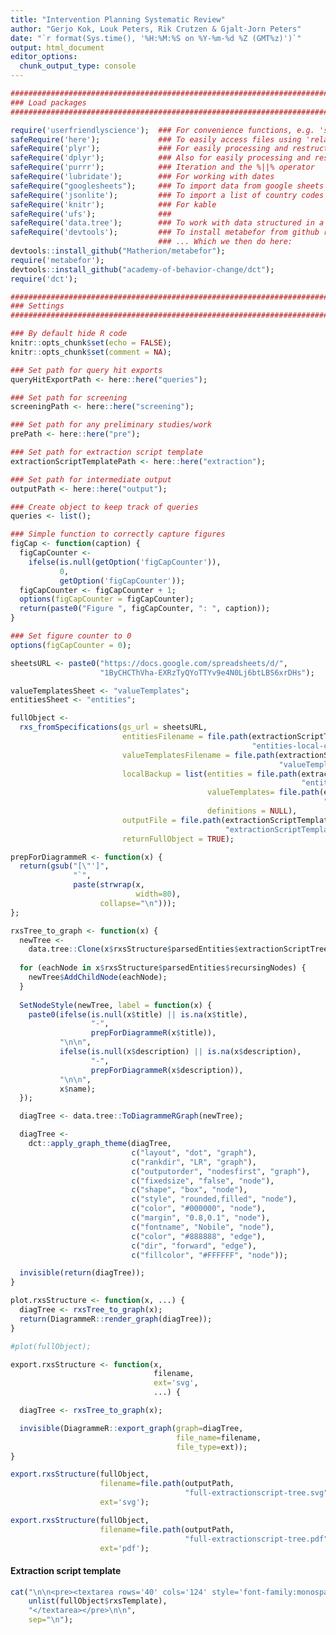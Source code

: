 ```yaml
---
title: "Intervention Planning Systematic Review"
author: "Gerjo Kok, Louk Peters, Rik Crutzen & Gjalt-Jorn Peters"
date: "`r format(Sys.time(), '%H:%M:%S on %Y-%m-%d %Z (GMT%z)')`"
output: html_document
editor_options: 
  chunk_output_type: console
---
```


```r
########################################################################
### Load packages
########################################################################

require('userfriendlyscience');  ### For convenience functions, e.g. 'safeRequire'
safeRequire('here');             ### To easily access files using 'relative paths'
safeRequire('plyr');             ### For easily processing and restructuring data
safeRequire('dplyr');            ### Also for easily processing and restructuring data
safeRequire('purrr');            ### Iteration and the %||% operator
safeRequire('lubridate');        ### For working with dates
safeRequire("googlesheets");     ### To import data from google sheets in metabefor
safeRequire('jsonlite');         ### To import a list of country codes in metabefor
safeRequire('knitr');            ### For kable
safeRequire('ufs');              ### 
safeRequire('data.tree');        ### To work with data structured in a tree in metabefor
safeRequire('devtools');         ### To install metabefor from github repo
                                 ### ... Which we then do here:
devtools::install_github("Matherion/metabefor");
require('metabefor');
devtools::install_github("academy-of-behavior-change/dct");
require('dct');

########################################################################
### Settings
########################################################################

### By default hide R code
knitr::opts_chunk$set(echo = FALSE);
knitr::opts_chunk$set(comment = NA);

### Set path for query hit exports
queryHitExportPath <- here::here("queries");

### Set path for screening
screeningPath <- here::here("screening");

### Set path for any preliminary studies/work
prePath <- here::here("pre");

### Set path for extraction script template
extractionScriptTemplatePath <- here::here("extraction");

### Set path for intermediate output
outputPath <- here::here("output");

### Create object to keep track of queries
queries <- list();

### Simple function to correctly capture figures
figCap <- function(caption) {
  figCapCounter <-
    ifelse(is.null(getOption('figCapCounter')),
           0,
           getOption('figCapCounter'));
  figCapCounter <- figCapCounter + 1;
  options(figCapCounter = figCapCounter);
  return(paste0("Figure ", figCapCounter, ": ", caption));
}

### Set figure counter to 0
options(figCapCounter = 0);

```



```r

sheetsURL <- paste0("https://docs.google.com/spreadsheets/d/",
                    "1ByCHCThVha-EXRzTyQYoTTYv9e4N0Lj6btLBS6xrDHs");

valueTemplatesSheet <- "valueTemplates";
entitiesSheet <- "entities";

fullObject <-
  rxs_fromSpecifications(gs_url = sheetsURL,
                         entitiesFilename = file.path(extractionScriptTemplatePath,
                                                      "entities-local-copy.csv"),
                         valueTemplatesFilename = file.path(extractionScriptTemplatePath,
                                                            "valueTemplates-local-copy.csv"),
                         localBackup = list(entities = file.path(extractionScriptTemplatePath,
                                                                 "entities-local-copy.csv"),
                                            valueTemplates= file.path(extractionScriptTemplatePath,
                                                                      "valueTemplates-local-copy.csv"),
                                            definitions = NULL),
                         outputFile = file.path(extractionScriptTemplatePath,
                                                "extractionScriptTemplate.rxs.Rmd"),
                         returnFullObject = TRUE);

prepForDiagrammeR <- function(x) {
  return(gsub("[\"']",
              "`",
              paste(strwrap(x,
                            width=80),
                    collapse="\n")));
};

rxsTree_to_graph <- function(x) {
  newTree <-
    data.tree::Clone(x$rxsStructure$parsedEntities$extractionScriptTree);
  
  for (eachNode in x$rxsStructure$parsedEntities$recursingNodes) {
    newTree$AddChildNode(eachNode);
  }
  
  SetNodeStyle(newTree, label = function(x) {
    paste0(ifelse(is.null(x$title) || is.na(x$title),
                  "-",
                  prepForDiagrammeR(x$title)),
           "\n\n",
           ifelse(is.null(x$description) || is.na(x$description),
                  "-",
                  prepForDiagrammeR(x$description)),
           "\n\n",
           x$name);
  });

  diagTree <- data.tree::ToDiagrammeRGraph(newTree);

  diagTree <-
    dct::apply_graph_theme(diagTree,
                           c("layout", "dot", "graph"),
                           c("rankdir", "LR", "graph"),
                           c("outputorder", "nodesfirst", "graph"),
                           c("fixedsize", "false", "node"),
                           c("shape", "box", "node"),
                           c("style", "rounded,filled", "node"),
                           c("color", "#000000", "node"),
                           c("margin", "0.8,0.1", "node"),
                           c("fontname", "Nobile", "node"),
                           c("color", "#888888", "edge"),
                           c("dir", "forward", "edge"),
                           c("fillcolor", "#FFFFFF", "node"));

  invisible(return(diagTree));
}

plot.rxsStructure <- function(x, ...) {
  diagTree <- rxsTree_to_graph(x);
  return(DiagrammeR::render_graph(diagTree));
}

#plot(fullObject);

export.rxsStructure <- function(x,
                                filename,
                                ext='svg',
                                ...) {

  diagTree <- rxsTree_to_graph(x);

  invisible(DiagrammeR::export_graph(graph=diagTree,
                                     file_name=filename,
                                     file_type=ext));
}

export.rxsStructure(fullObject,
                    filename=file.path(outputPath,
                                       "full-extractionscript-tree.svg"),
                    ext='svg');

export.rxsStructure(fullObject,
                    filename=file.path(outputPath,
                                       "full-extractionscript-tree.pdf"),
                    ext='pdf');

```

#### Extraction script template

```r
cat("\n\n<pre><textarea rows='40' cols='124' style='font-family:monospace;font-size:11px;white-space:pre;'>",
    unlist(fullObject$rxsTemplate),
    "</textarea></pre>\n\n",
    sep="\n");
```
